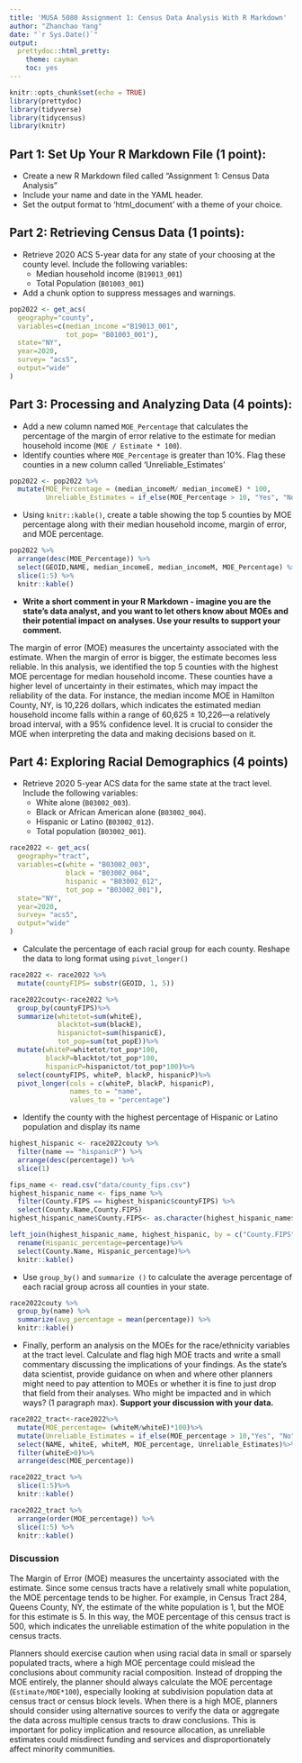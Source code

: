 ```yaml
---
title: 'MUSA 5080 Assignment 1: Census Data Analysis With R Markdown'
author: "Zhanchao Yang"
date: "`r Sys.Date()`"
output: 
  prettydoc::html_pretty:
    theme: cayman
    toc: yes
---
```


```r
knitr::opts_chunk$set(echo = TRUE)
library(prettydoc)
library(tidyverse)
library(tidycensus)
library(knitr)
```

## Part 1: Set Up Your R Markdown File (1 point):

- Create a new R Markdown filed called "Assignment 1: Census Data Analysis"
- Include your name and date in the YAML header.
- Set the output format to 'html_document' with a theme of your choice.

## Part 2: Retrieving Census Data (1 points):

- Retrieve 2020 ACS 5-year data for any state of your choosing at the county level. Include the following variables:
  - Median household income (`B19013_001`)
  - Total Population (`B01003_001`)
- Add a chunk option to suppress messages and warnings.

```r
pop2022 <- get_acs(
  geography="county",
  variables=c(median_income ="B19013_001", 
              tot_pop= "B01003_001"),
  state="NY",
  year=2020,
  survey= "acs5",
  output="wide"
)
```


## Part 3: Processing and Analyzing Data (4 points):

- Add a new column named `MOE_Percentage` that calculates the percentage of the margin of error relative to the estimate for median household income (`MOE / Estimate * 100`).
- Identify counties where `MOE_Percentage` is greater than 10%. Flag these counties in a new column called 'Unreliable_Estimates'

```r
pop2022 <- pop2022 %>% 
  mutate(MOE_Percentage = (median_incomeM/ median_incomeE) * 100,
         Unreliable_Estimates = if_else(MOE_Percentage > 10, "Yes", "No"))
```

- Using `knitr::kable()`, create a table showing the top 5 counties by MOE percentage along with their median household income, margin of error, and MOE percentage.

```r
pop2022 %>% 
  arrange(desc(MOE_Percentage)) %>% 
  select(GEOID,NAME, median_incomeE, median_incomeM, MOE_Percentage) %>%
  slice(1:5) %>%
  knitr::kable()
```

- **Write a short comment in your R Markdown - imagine you are the state's data analyst, and you want to let others know about MOEs and their potential impact on analyses. Use your results to support your comment.**

The margin of error (MOE) measures the uncertainty associated with the estimate. When the margin of error is bigger, the estimate becomes less reliable. In this analysis, we identified the top 5 counties with the highest MOE percentage for median household income. These counties have a higher level of uncertainty in their estimates, which may impact the reliability of the data. For instance, the median income MOE in Hamilton County, NY, is 10,226 dollars, which indicates the estimated median household income falls within a range of  60,625 ± 10,226—a relatively broad interval, with a 95% confidence level. It is crucial to consider the MOE when interpreting the data and making decisions based on it.


## Part 4: Exploring Racial Demographics (4 points)

- Retrieve 2020 5-year ACS data for the same state at the tract level. Include the following variables:
  - White alone (`B03002_003`).
  - Black or African American alone (`B03002_004`).
  - Hispanic or Latino (`B03002_012`).
  - Total population (`B03002_001`).
  
```r
race2022 <- get_acs(
  geography="tract",
  variables=c(white = "B03002_003",
              black = "B03002_004",
              hispanic = "B03002_012",
              tot_pop = "B03002_001"),
  state="NY",
  year=2020,
  survey= "acs5",
  output="wide"
)

```

- Calculate the percentage of each racial group for each county. Reshape the data to long format using `pivot_longer()`
```r
race2022 <- race2022 %>% 
  mutate(countyFIPS= substr(GEOID, 1, 5))

race2022couty<-race2022 %>%
  group_by(countyFIPS)%>%
  summarize(whitetot=sum(whiteE), 
            blacktot=sum(blackE), 
            hispanictot=sum(hispanicE), 
            tot_pop=sum(tot_popE))%>%
  mutate(whiteP=whitetot/tot_pop*100, 
         blackP=blacktot/tot_pop*100, 
         hispanicP=hispanictot/tot_pop*100)%>%
  select(countyFIPS, whiteP, blackP, hispanicP)%>%
  pivot_longer(cols = c(whiteP, blackP, hispanicP), 
               names_to = "name", 
               values_to = "percentage")

```

- Identify the county with the highest percentage of Hispanic or Latino population and display its name
```r
highest_hispanic <- race2022couty %>% 
  filter(name == "hispanicP") %>% 
  arrange(desc(percentage)) %>% 
  slice(1)

fips_name <- read.csv("data/county_fips.csv")
highest_hispanic_name <- fips_name %>% 
  filter(County.FIPS == highest_hispanic$countyFIPS) %>% 
  select(County.Name,County.FIPS)
highest_hispanic_name$County.FIPS<- as.character(highest_hispanic_name$County.FIPS)

left_join(highest_hispanic_name, highest_hispanic, by = c("County.FIPS" = "countyFIPS"))%>%
  rename(Hispanic_percentage=percentage)%>%
  select(County.Name, Hispanic_percentage)%>%
  knitr::kable()
```


- Use `group_by()` and `summarize ()` to calculate the average percentage of each racial group across all counties in your state.

```r
race2022couty %>% 
  group_by(name) %>% 
  summarize(avg_percentage = mean(percentage)) %>% 
  knitr::kable()
```

- Finally, perform an analysis on the MOEs for the race/ethnicity variables at the tract level. Calculate and flag high MOE tracts and write a small commentary discussing the implications of your findings. As the state's data scientist, provide guidance on when and where other planners might need to pay attention to MOEs or whether it is fine to just drop that field from their analyses. Who might be impacted and in which ways? (1 paragraph max). **Support your discussion with your data.**

```r
race2022_tract<-race2022%>%
  mutate(MOE_percentage= (whiteM/whiteE)*100)%>%
  mutate(Unreliable_Estimates = if_else(MOE_percentage > 10,"Yes", "No"))%>%
  select(NAME, whiteE, whiteM, MOE_percentage, Unreliable_Estimates)%>%
  filter(whiteE>0)%>%
  arrange(desc(MOE_percentage))

race2022_tract %>%
  slice(1:5)%>%
  knitr::kable()
```

```r
race2022_tract %>%
  arrange(order(MOE_percentage)) %>%
  slice(1:5) %>%
  knitr::kable()

```

### Discussion

The Margin of Error (MOE) measures the uncertainty associated with the estimate. Since some census tracts have a relatively small white population, the MOE percentage tends to be higher. For example, in Census Tract 284, Queens County, NY, the estimate of the white population is 1, but the MOE for this estimate is 5. In this way, the MOE percentage of this census tract is 500, which indicates the unreliable estimation of the white population in the census tracts. 

Planners should exercise caution when using racial data in small or sparsely populated tracts, where a high MOE percentage could mislead the conclusions about community racial composition. Instead of dropping the MOE entirely, the planner should always calculate the MOE percentage (`Estimate/MOE*100`), especially looking at subdivision population data at census tract or census block levels. When there is a high MOE, planners should consider using alternative sources to verify the data or aggregate the data across multiple census tracts to draw conclusions. This is important for policy implication and resource allocation, as unreliable estimates could misdirect funding and services and disproportionately affect minority communities.